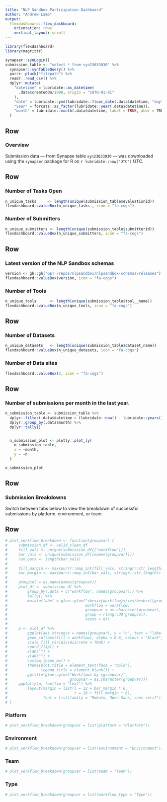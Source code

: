 ```yaml
---
title: "NLP Sandbox Participation Dashboard"
author: "Andrew Lamb"
output: 
  flexdashboard::flex_dashboard:
    orientation: rows
    vertical_layout: scroll
---
```


```r
library(flexdashboard)
library(magrittr)
```

```r
synapser::synLogin()
submission_table <- "select * from syn23633030" %>% 
  synapser::synTableQuery() %>% 
  purrr::pluck("filepath") %>% 
  readr::read_csv() %>% 
  dplyr::mutate(
    "datetime" = lubridate::as_datetime(
      .data$createdOn/1000, origin = "1970-01-01"
    ),
    "date" = lubridate::ymd(lubridate::floor_date(.data$datetime, "day")),
    "year" = forcats::as_factor(lubridate::year(.data$datetime)),
    "month" = lubridate::month(.data$datetime, label = TRUE, abbr = TRUE)
  ) 
```


Row {data-height=75}
-----------------------------------------------------------------------

### **Overview**

Submission data — from Synapse table `syn23633030` — was downloaded using the `synapser` package for R on `r lubridate::now("UTC")` UTC. 



Row
-----------------------------------------------------------------------

### Number of Tasks Open

```r
n_unique_tasks     <- length(unique(submission_table$evaluationid))
flexdashboard::valueBox(n_unique_tasks , icon = "fa-cogs")
```

### Number of Submitters

```r
n_unique_submitters <- length(unique(submission_table$submitterid))
flexdashboard::valueBox(n_unique_submitters, icon = "fa-cogs")
```


Row
-----------------------------------------------------------------------
### Latest version of the NLP Sandbox schemas

```r
version <- gh::gh("GET /repos/nlpsandbox/nlpsandbox-schemas/releases")[[1]]$tag_name
flexdashboard::valueBox(version, icon = "fa-cogs")
```


### Number of Tools

```r
n_unique_tools      <- length(unique(submission_table$tool__name))
flexdashboard::valueBox(n_unique_tools, icon = "fa-cogs")
```



Row
-----------------------------------------------------------------------

### Number of Datasets

```r
n_unique_datasets   <- length(unique(submission_table$dataset_name))
flexdashboard::valueBox(n_unique_datasets, icon = "fa-cogs")
```

### Number of Data sites

```r
flexdashboard::valueBox(2, icon = "fa-cogs")
```

Row
-----------------------------------------------------------------------

### Number of submissions per month in the last year.

```r
n_submission_table <- submission_table %>% 
  dplyr::filter(.data$datetime > (lubridate::now() - lubridate::years(1))) %>% 
  dplyr::group_by(.data$month) %>% 
  dplyr::tally()


  n_submission_plot <- plotly::plot_ly(
    n_submission_table,
    x = ~month,
    y = ~n
  )

n_submission_plot

```

Row {data-height=50}
-----------------------------------------------------------------------

### **Submission Breakdowns**

Switch between tabs below to view the breakdown of successful submissions by platform, environment, or team.

Row  {.tabset .tabset-fade}
-----------------------------------------------------------------------

```r
# plot_workflow_breakdown <- function(groupvar) {
#     submission_df <- valid_clean_df
#     fill_vals <- unique(submission_df[["workflow"]])
#     bar_vals <- unique(submission_df[[names(groupvar)]])
#     num_bars <- length(bar_vals)
#     
#     fill_margin <- max(purrr::map_int(fill_vals, stringr::str_length))
#     bar_margin <- max(purrr::map_int(bar_vals, stringr::str_length))
#     
#     groupcol = as.name(names(groupvar))
#     plot_df <- submission_df %>% 
#         group_by(.dots = c("workflow", names(groupvar))) %>% 
#         tally() %>% 
#         mutate(label = glue::glue("<b><i>{workflow}</i></b><br>[{groupvar}] <b>{group}</b>: {count} submissions",
#                                   workflow = workflow, 
#                                   groupvar = as.character(groupvar),
#                                   group = rlang::UQ(groupcol),
#                                   count = n))
#     
#     p <- plot_df %>% 
#         ggplot(aes_string(x = names(groupvar), y = "n", text = "label")) +
#         geom_col(aes(fill = workflow), alpha = 0.8, colour = "black", size = 0.2) +
#         scale_fill_viridis(discrete = TRUE) +
#         coord_flip() +
#         xlab("") +
#         ylab("") +
#         custom_theme_bw() +
#         theme(plot.title = element_text(face = "bold"),
#               legend.title = element_blank()) +
#         ggtitle(glue::glue("Workflows by {groupvar}", 
#                            groupvar = as.character(groupvar)))
#     ggplotly(p, tooltip = "text") %>%
#         layout(margin = list(l = 12 + bar_margin * 6,
#                              r = 10 + fill_margin * 6),
#                font = list(family = "Roboto, Open Sans, sans-serif"))
# }
```

### Platform

```r
# plot_workflow_breakdown(groupvar = list(platform = "Platform"))
```

### Environment

```r
# plot_workflow_breakdown(groupvar = list(environment = "Environment"))
```

### Team

```r
# plot_workflow_breakdown(groupvar = list(team = "Team"))
```


### Type

```r
# plot_workflow_breakdown(groupvar = list(workflow_type = "Type"))
```

